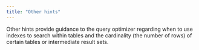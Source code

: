 ---
title: "Other hints"
---

Other hints provide guidance to the query optimizer regarding when to use indexes to search within tables and the cardinality (the number of rows) of certain tables or intermediate result sets.